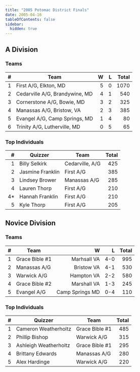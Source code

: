```yaml
---
title: "2005 Potomac District Finals"
date: 2005-04-16
tableOfContents: false
sidebar:
  hidden: true
---
```


## A Division

### Teams

|    # | Team                           |    W |    L | Total |
| ---: | ------------------------------ | ---: | ---: | ----: |
|    1 | First A/G, Elkton, MD          |    5 |    0 |  1070 |
|    2 | Cedarville A/G, Brandywine, MD |    4 |    1 |   540 |
|    3 | Cornerstone A/G, Bowie, MD     |    3 |    2 |   325 |
|    4 | Manassas A/G, Bristow, VA      |    2 |    3 |   385 |
|    5 | Evangel A/G, Camp Springs, MD  |    1 |    4 |    80 |
|    6 | Trinity A/G, Lutherville, MD   |    0 |    5 |    65 |

### Top Individuals

|    # | Quizzer          | Team            | Total |
| ---: | ---------------- | --------------- | ----: |
|    1 | Billy Selkirk    | Cedarville, A/G |   425 |
|    2 | Jasmine Franklin | First A/G       |   385 |
|    3 | Lindsey Brower   | Manassas A/G    |   285 |
|    4 | Lauren Thorp     | First A/G       |   210 |
|   4* | Hannah Franklin  | First A/G       |   210 |
|    5 | Kyle Thorp       | First A/G       |   205 |

## Novice Division

### Teams

|    # | Team           |               W |    L | Total |
| ---: | -------------- | --------------: | ---: | ----: |
|    1 | Grace Bible #1 |     Marhsall VA |  4-0 |   995 |
|    2 | Manassas A/G   |      Bristow VA |  4-1 |   530 |
|    3 | Warwick A/G    |      Hampton VA |  2-2 |   580 |
|    4 | Grace Bible #2 |     Marshall VA |  1-3 |   245 |
|    5 | Evangel A/G    | Camp Springs MD |  0-4 |   110 |

### Top Individuals

|    # | Quizzer               | Team           | Total |
| ---: | --------------------- | -------------- | ----: |
|    1 | Cameron Weatherholtz  | Grace Bible #1 |   485 |
|    2 | Phillip Bishop        | Warwick A/G    |   315 |
|    3 | Ashleigh Weatherholtz | Grace Bible #1 |   295 |
|    4 | Brittany Edwards      | Manassas A/G   |   280 |
|    5 | Alex Hardinge         | Warwick A/G    |   220 |

